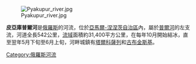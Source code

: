 [[Image:Pyakupur_river.jpg|right]]

'''皮亞庫普爾河'''是[[俄羅斯|俄羅斯]]的河流，位於[[亞馬爾-涅涅茨自治區|亞馬爾-涅涅茨自治區]]內，屬於[[普爾河|普爾河]]的左支流，河道全長542公里，[[流域|流域]]面積約31,400平方公里，在每年10月開始結冰，直至翌年5月下旬至6月上旬，河畔城鎮有[[塔爾科薩列|塔爾科薩列]]和[[古布金斯基|古布金斯基]]。

[[Category:俄羅斯河流|Category:俄羅斯河流]]

{{Russia-geo-stub}}